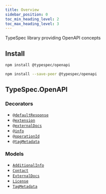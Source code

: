 ```yaml
---
title: Overview
sidebar_position: 0
toc_min_heading_level: 2
toc_max_heading_level: 3
---
```



TypeSpec library providing OpenAPI concepts

## Install

<Tabs>
<TabItem value="spec" label="In a spec" default>

```bash
npm install @typespec/openapi
```

</TabItem>
<TabItem value="library" label="In a library" default>

```bash
npm install --save-peer @typespec/openapi
```

</TabItem>
</Tabs>

## TypeSpec.OpenAPI

### Decorators

- [`@defaultResponse`](./decorators.md#@TypeSpec.OpenAPI.defaultResponse)
- [`@extension`](./decorators.md#@TypeSpec.OpenAPI.extension)
- [`@externalDocs`](./decorators.md#@TypeSpec.OpenAPI.externalDocs)
- [`@info`](./decorators.md#@TypeSpec.OpenAPI.info)
- [`@operationId`](./decorators.md#@TypeSpec.OpenAPI.operationId)
- [`@tagMetadata`](./decorators.md#@TypeSpec.OpenAPI.tagMetadata)

### Models

- [`AdditionalInfo`](./data-types.md#TypeSpec.OpenAPI.AdditionalInfo)
- [`Contact`](./data-types.md#TypeSpec.OpenAPI.Contact)
- [`ExternalDocs`](./data-types.md#TypeSpec.OpenAPI.ExternalDocs)
- [`License`](./data-types.md#TypeSpec.OpenAPI.License)
- [`TagMetadata`](./data-types.md#TypeSpec.OpenAPI.TagMetadata)

